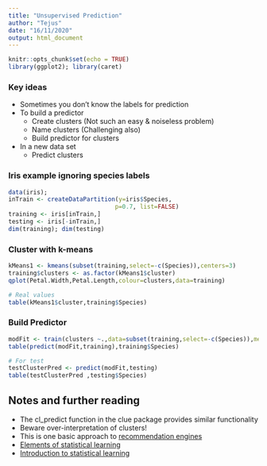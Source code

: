 ```yaml
---
title: "Unsupervised Prediction"
author: "Tejus"
date: "16/11/2020"
output: html_document
---
```


```r
knitr::opts_chunk$set(echo = TRUE)
library(ggplot2); library(caret)
```

### Key ideas

* Sometimes you don't know the labels for prediction
* To build a predictor
  * Create clusters (Not such an easy & noiseless problem)
  * Name clusters (Challenging also)
  * Build predictor for clusters
* In a new data set
  * Predict clusters

### Iris example ignoring species labels

```r
data(iris); 
inTrain <- createDataPartition(y=iris$Species,
                              p=0.7, list=FALSE)
training <- iris[inTrain,]
testing <- iris[-inTrain,]
dim(training); dim(testing)
```


### Cluster with k-means

```r
kMeans1 <- kmeans(subset(training,select=-c(Species)),centers=3)
training$clusters <- as.factor(kMeans1$cluster)
qplot(Petal.Width,Petal.Length,colour=clusters,data=training)

# Real values 
table(kMeans1$cluster,training$Species)

```

### Build Predictor

```r
modFit <- train(clusters ~.,data=subset(training,select=-c(Species)),method="rpart")
table(predict(modFit,training),training$Species)

# For test
testClusterPred <- predict(modFit,testing) 
table(testClusterPred ,testing$Species)
```

## Notes and further reading

* The cl_predict function in the clue package provides similar functionality
* Beware over-interpretation of clusters!
* This is one basic approach to [recommendation engines](http://en.wikipedia.org/wiki/Recommender_system)
* [Elements of statistical learning](http://www-stat.stanford.edu/~tibs/ElemStatLearn/)
* [Introduction to statistical learning](http://www-bcf.usc.edu/~gareth/ISL/)
